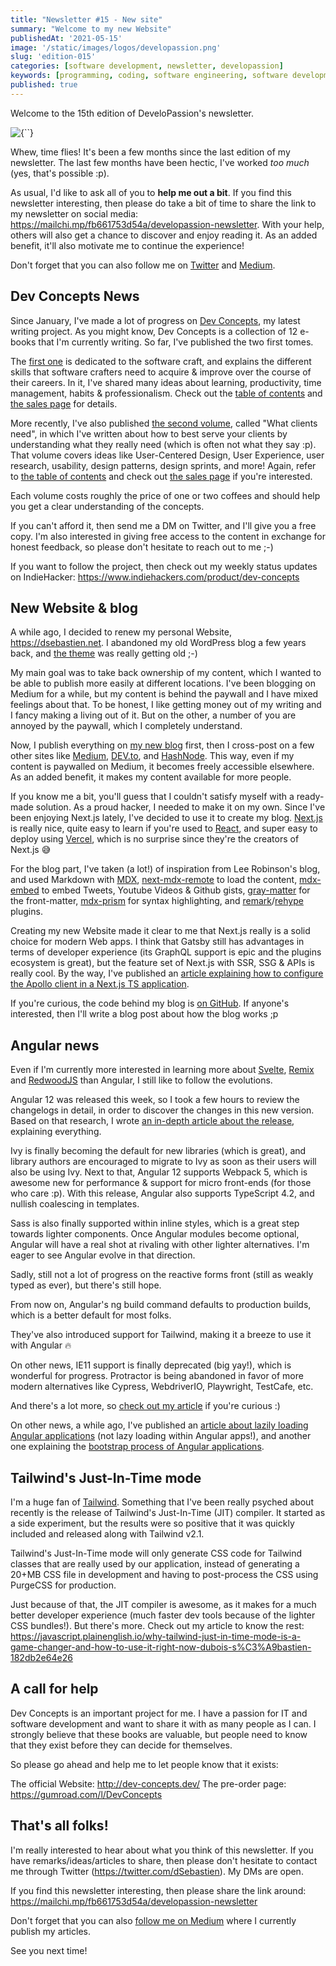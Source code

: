```yaml
---
title: "Newsletter #15 - New site"
summary: "Welcome to my new Website"
publishedAt: '2021-05-15'
image: '/static/images/logos/developassion.png'
slug: 'edition-015'
categories: [software development, newsletter, developassion]
keywords: [programming, coding, software engineering, software development, it, newsletter]
published: true
---
```


Welcome to the 15th edition of DeveloPassion's newsletter.

<BlogPostCenteredContent>
  <Image
    alt={``}
    src={`/static/images/logos/developassion.png`}
    width={480}
    height={270}
    priority
  />
</BlogPostCenteredContent>

Whew, time flies! It's been a few months since the last edition of my newsletter. The last few months have been hectic, I've worked <i>too much</i> (yes, that's possible :p).

As usual, I'd like to ask all of you to <b>help me out a bit</b>. If you find this newsletter interesting, then please do take a bit of time to share the link to my newsletter on social media: https://mailchi.mp/fb661753d54a/developassion-newsletter. With your help, others will also get a chance to discover and enjoy reading it. As an added benefit, it'll also motivate me to continue the experience!

Don't forget that you can also follow me on <a href="https://dsebastien.medium.com" rel="noopener">Twitter</a> and <a href="https://dsebastien.medium.com" rel="noopener">Medium</a>.

## Dev Concepts News

Since January, I've made a lot of progress on <a href="http://dev-concepts.dev/" rel="noopener">Dev Concepts</a>, my latest writing project. As you might know, Dev Concepts is a collection of 12 e-books that I'm currently writing. So far, I've published the two first tomes.

The <a href="https://developassion.gumroad.com/l/DevConcepts-Volume-01-SoftwareCraft" rel="noopener">first one</a> is dedicated to the software craft, and explains the different skills that software crafters need to acquire & improve over the course of their careers. In it, I've shared many ideas about learning, productivity, time management, habits & professionalism. Check out the <a href="https://www.dev-concepts.dev/table-of-contents/#software-craft" rel="noopener">table of contents</a> and <a href="https://developassion.gumroad.com/l/DevConcepts-Volume-01-SoftwareCraft" rel="noopener">the sales page</a> for details.

More recently, I've also published <a href="https://developassion.gumroad.com/l/DevConcepts-Volume-02-WhatClientsNeed" rel="noopener">the second volume</a>, called "What clients need", in which I've written about how to best serve your clients by understanding what they really need (which is often not what they say :p). That volume covers ideas like User-Centered Design, User Experience, user research, usability, design patterns, design sprints, and more! Again, refer to <a href="https://dev-concepts.dev/table-of-contents/#what-clients-need" rel="noopener">the table of contents</a> and check out <a href="https://developassion.gumroad.com/l/DevConcepts-Volume-02-WhatClientsNeed" rel="noopener">the sales page</a> if you're interested.

Each volume costs roughly the price of one or two coffees and should help you get a clear understanding of the concepts.

If you can't afford it, then send me a DM on Twitter, and I'll give you a free copy. I'm also interested in giving free access to the content in exchange for honest feedback, so please don't hesitate to reach out to me ;-)

If you want to follow the project, then check out my weekly status updates on IndieHacker: https://www.indiehackers.com/product/dev-concepts

## New Website & blog

A while ago, I decided to renew my personal Website, https://dsebastien.net. I abandoned my old WordPress blog a few years back, and <a href="https://github.com/dsebastien/midnightlight" rel="noopener">the theme</a> was really getting old ;-)

My main goal was to take back ownership of my content, which I wanted to be able to publish more easily at different locations. I've been blogging on Medium for a while, but my content is behind the paywall and I have mixed feelings about that. To be honest, I like getting money out of my writing and I fancy making a living out of it. But on the other, a number of you are annoyed by the paywall, which I completely understand.

Now, I publish everything on <a href="https://dsebastien.net/blog" rel="noopener">my new blog</a> first, then I cross-post on a few other sites like <a href="https://dsebastien.medium.com/" rel="noopener">Medium</a>, <a href="https://dev.to/dsebastien" rel="noopener">DEV.to</a>, and <a href="https://hashnode.com/@dSebastien" rel="noopener">HashNode</a>. This way, even if my content is paywalled on Medium, it becomes freely accessible elsewhere. As an added benefit, it makes my content available for more people.

If you know me a bit, you'll guess that I couldn't satisfy myself with a ready-made solution. As a proud hacker, I needed to make it on my own. Since I've been enjoying Next.js lately, I've decided to use it to create my blog. <a href="https://nextjs.org/" rel="noopener">Next.js</a> is really nice, quite easy to learn if you're used to <a href="https://reactjs.org/" rel="noopener">React</a>, and super easy to deploy using <a href="https://vercel.com/" rel="noopener">Vercel</a>, which is no surprise since they're the creators of Next.js 😅

For the blog part, I've taken (a lot!) of inspiration from Lee Robinson's blog, and used Markdown with <a href="https://github.com/mdx-js/mdx" rel="noopener">MDX</a>, <a href="https://github.com/hashicorp/next-mdx-remote" rel="noopener">next-mdx-remote</a> to load the content, <a href="https://www.mdx-embed.com/" rel="noopener">mdx-embed</a> to embed Tweets, Youtube Videos & Github gists, <a href="https://www.npmjs.com/package/gray-matter" rel="noopener">gray-matter</a> for the front-matter, <a href="https://www.npmjs.com/package/mdx-prism" rel="noopener">mdx-prism</a> for syntax highlighting, and <a href="https://www.npmjs.com/package/remark" rel="noopener">remark</a>/<a href="https://github.com/rehypejs/rehype" rel="noopener">rehype</a> plugins.

Creating my new Website made it clear to me that Next.js really is a solid choice for modern Web apps. I think that Gatsby still has advantages in terms of developer experience (its GraphQL support is epic and the plugins ecosystem is great), but the feature set of Next.js with SSR, SSG & APIs is really cool. By the way, I've published an <a href="https://javascript.plainenglish.io/configuring-and-using-the-apollo-client-in-a-next-js-typescript-application-9de6b2258943" rel="noopener">article explaining how to configure the Apollo client in a Next.js TS application</a>.

If you're curious, the code behind my blog is <a href="https://github.com/dsebastien/website-dsebastien" rel="noopener">on GitHub</a>. If anyone's interested, then I'll write a blog post about how the blog works ;p

## Angular news

Even if I'm currently more interested in learning more about <a href="https://svelte.dev/" rel="noopener">Svelte</a>, <a href="https://remix.run/" rel="noopener">Remix</a> and <a href="https://redwoodjs.com/" rel="noopener">RedwoodJS</a> than Angular, I still like to follow the evolutions.

Angular 12 was released this week, so I took a few hours to review the changelogs in detail, in order to discover the changes in this new version. Based on that research, I wrote <a href="https://javascript.plainenglish.io/angular-12-in-depth-7741e759c72" rel="noopener">an in-depth article about the release</a>, explaining everything.

Ivy is finally becoming the default for new libraries (which is great), and library authors are encouraged to migrate to Ivy as soon as their users will also be using Ivy. Next to that, Angular 12 supports Webpack 5, which is awesome new for performance & support for micro front-ends (for those who care :p). With this release, Angular also supports TypeScript 4.2, and nullish coalescing in templates.

Sass is also finally supported within inline styles, which is a great step towards lighter components. Once Angular modules become optional, Angular will have a real shot at rivaling with other lighter alternatives. I'm eager to see Angular evolve in that direction.

Sadly, still not a lot of progress on the reactive forms front (still as weakly typed as ever), but there's still hope.

From now on, Angular's ng build command defaults to production builds, which is a better default for most folks.

They've also introduced support for Tailwind, making it a breeze to use it with Angular 🔥

On other news, IE11 support is finally deprecated (big yay!), which is wonderful for progress. Protractor is being abandoned in favor of more modern alternatives like Cypress, WebdriverIO, Playwright, TestCafe, etc.

And there's a lot more, so <a href="https://javascript.plainenglish.io/angular-12-in-depth-7741e759c72" rel="noopener">check out my article</a> if you're curious :)

On other news, a while ago, I've published an <a href="https://javascript.plainenglish.io/lazy-loading-angular-applications-62ee1518b219" rel="noopener">article about lazily loading Angular applications</a> (not lazy loading within Angular apps!), and another one explaining the <a href="https://javascript.plainenglish.io/how-angular-applications-boot-dubois-s%C3%A9bastien-d3eacbdc41b4" rel="noopener">bootstrap process of Angular applications</a>.

## Tailwind's Just-In-Time mode

I'm a huge fan of <a href="https://tailwindcss.com/" rel="noopener">Tailwind</a>. Something that I've been really psyched about recently is the release of Tailwind's Just-In-Time (JIT) compiler. It started as a side experiment, but the results were so positive that it was quickly included and released along with Tailwind v2.1.

Tailwind's Just-In-Time mode will only generate CSS code for Tailwind classes that are really used by our application, instead of generating a 20+MB CSS file in development and having to post-process the CSS using PurgeCSS for production.

Just because of that, the JIT compiler is awesome, as it makes for a much better developer experience (much faster dev tools because of the lighter CSS bundles!). But there's more. Check out my article to know the rest: https://javascript.plainenglish.io/why-tailwind-just-in-time-mode-is-a-game-changer-and-how-to-use-it-right-now-dubois-s%C3%A9bastien-182db2e64e26

## A call for help

Dev Concepts is an important project for me. I have a passion for IT and software development and want to share it with as many people as I can. I strongly believe that these books are valuable, but people need to know that they exist before they can decide for themselves.

So please go ahead and help me to let people know that it exists:

The official Website: http://dev-concepts.dev/
The pre-order page: https://gumroad.com/l/DevConcepts

## That's all folks!

I'm really interested to hear about what you think of this newsletter. If you have remarks/ideas/articles to share, then please don't hesitate to contact me through Twitter (https://twitter.com/dSebastien). My DMs are open.

If you find this newsletter interesting, then please share the link around: https://mailchi.mp/fb661753d54a/developassion-newsletter

Don't forget that you can also <a href="https://dsebastien.medium.com" rel="noopener">follow me on Medium</a> where I currently publish my articles.

See you next time!

<BlogPostSignature />

